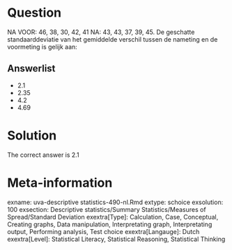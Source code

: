 Question
========

NA
VOOR: 46, 38, 30, 42, 41
NA: 43, 43, 37, 39, 45.
De geschatte standaarddeviatie van het gemiddelde verschil tussen de nameting en de voormeting is gelijk aan:

Answerlist
----------
* 2.1
* 2.35
* 4.2
* 4.69

Solution
========

The correct answer is  2.1

Meta-information
================
exname: uva-descriptive statistics-490-nl.Rmd
extype: schoice
exsolution: 100
exsection: Descriptive statistics/Summary Statistics/Measures of Spread/Standard Deviation
exextra[Type]: Calculation, Case, Conceptual, Creating graphs, Data manipulation, Interpretating graph, Interpretating output, Performing analysis, Test choice
exextra[Langauge]: Dutch
exextra[Level]: Statistical Literacy, Statistical Reasoning, Statistical Thinking
